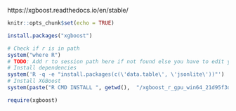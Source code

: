 


https://xgboost.readthedocs.io/en/stable/

```r
knitr::opts_chunk$set(echo = TRUE)
```


```r
install.packages("xgboost")
```

```r
# Check if r is in path
system("where R")
# TODO: Add r to session path here if not found else you have to edit you user profile path settings in windows and add r manually
# Install dependencies
system('R -q -e "install.packages(c(\'data.table\', \'jsonlite\'))"')
# Install XGBoost
system(paste("R CMD INSTALL ", getwd(),  "/xgboost_r_gpu_win64_21d95f3d8f23873a76f8afaad0fee5fa3e00eafe.tar.gz", sep=""))
```

```r
require(xgboost)

```


